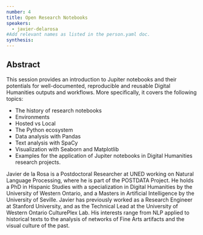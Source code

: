 ```yaml
---
number: 4
title: Open Research Notebooks
speakers:
  - javier-delarosa
#Add relevant names as listed in the person.yaml doc.
synthesis:
---
```


## Abstract

This session provides an introduction to Jupiter notebooks and their potentials
for well-documented, reproducible and reusable Digital Humanities outputs and
workflows. More specifically, it covers the following topics:

- The history of research notebooks
- Environments
- Hosted vs Local
- The Python ecosystem
- Data analysis with Pandas
- Text analysis with SpaCy
- Visualization with Seaborn and Matplotlib
- Examples for the application of Jupiter notebooks in Digital Humanities
  research projects.

<Youtube
  id="sti7Axr1x5Y"
  caption="Javier de la Rosa - Open Research Notebooks"
/>

<Download download="docs/4.1 De la rosa.pdf" />

<Speakers>

<Speaker speaker="javier-delarosa">

Javier de la Rosa is a Postdoctoral Researcher at UNED working on Natural
Language Processing, where he is part of the POSTDATA Project. He holds a PhD in
Hispanic Studies with a specialization in Digital Humanities by the University
of Western Ontario, and a Masters in Artificial Intelligence by the University
of Seville. Javier has previously worked as a Research Engineer at Stanford
University, and as the Technical Lead at the University of Western Ontario
CulturePlex Lab. His interests range from NLP applied to historical texts to the
analysis of networks of Fine Arts artifacts and the visual culture of the past.

</Speaker>

</Speakers>
